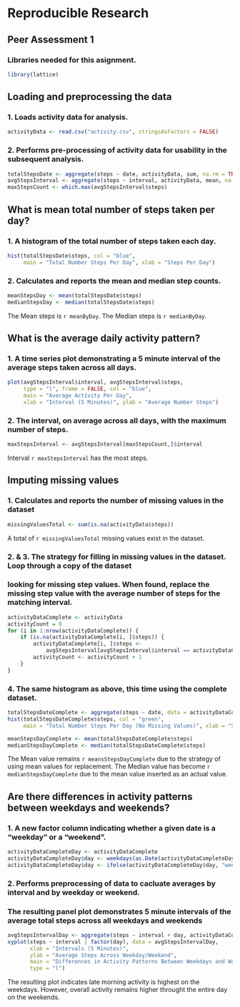 # Reproducible Research 
## Peer Assessment 1

### Libraries needed for this asignment.
```r
library(lattice)
```

## Loading and preprocessing the data
### 1. Loads activity data for analysis.
```r
activityData <- read.csv("activity.csv", stringsAsFactors = FALSE)
```

### 2. Performs pre-processing of activity data for usability in the subsequent analysis.
```r
totalStepsDate <- aggregate(steps ~ date, activityData, sum, na.rm = TRUE)
avgStepsInterval <- aggregate(steps ~ interval, activityData, mean, na.rm = TRUE)
maxStepsCount <- which.max(avgStepsInterval$steps)
```

## What is mean total number of steps taken per day?
### 1. A histogram of the total number of steps taken each day.
```r
hist(totalStepsDate$steps, col = "blue",
     main = "Total Number Steps Per Day", xlab = "Steps Per Day")
```

### 2. Calculates and reports the mean and median step counts.
```r
meanStepsDay <- mean(totalStepsDate$steps)
medianStepsDay <- median(totalStepsDate$steps)
```

The Mean steps is `r meanByDay`. The Median steps is `r medianByDay`.

## What is the average daily activity pattern?
### 1. A time series plot demonstrating a 5 minute interval of the average steps taken across all days.  
```r
plot(avgStepsInterval$interval, avgStepsInterval$steps,
     type = "l", frame = FALSE, col = "blue",
     main = "Average Activity Per Day",
     xlab = "Interval (5 Minutes)", ylab = "Average Number Steps")
```

### 2. The interval, on average across all days, with the maximum number of steps.
```r
maxStepsInterval <- avgStepsInterval[maxStepsCount,]$interval
```

Interval `r maxStepsInterval` has the most steps.

## Imputing missing values
### 1. Calculates and reports the number of missing values in the dataset
```r
missingValuesTotal <- sum(is.na(activityData$steps))
```

A total of `r missingValuesTotal` missing values exist in the dataset.

### 2. & 3. The strategy for filling in missing values in the dataset.  Loop through a copy of the dataset
### looking for missing step values.  When found, replace the missing step value with the average number of steps for the matching interval.
```r
activityDataComplete <- activityData
activityCount = 0
for (i in 1:nrow(activityDataComplete)) {
    if (is.na(activityDataComplete[i, ]$steps)) {
        activityDataComplete[i, ]$steps <- 
            avgStepsInterval[avgStepsInterval$interval == activityDataComplete[i, ]$interval, ]$steps
        activityCount <- activityCount + 1
    }
}
```

### 4. The same histogram as above, this time using the complete dataset.  
```r
totalStepsDateComplete <- aggregate(steps ~ date, data = activityDataComplete, sum)
hist(totalStepsDateComplete$steps, col = "green",
     main = "Total Number Steps Per Day (No Missing Values)", xlab = "Steps Per Day")

meanStepsDayComplete <- mean(totalStepsDateComplete$steps)
medianStepsDayComplete <- median(totalStepsDateComplete$steps)
```

The Mean value remains `r meansStepsDayComplete` due to the strategy of using mean values for replacement.
The Median value has become `r medianStepsDayComplete` due to the mean value inserted as an actual value.

## Are there differences in activity patterns between weekdays and weekends?
### 1. A new factor column indicating whether a given date is a "weekday" or a "weekend".
```r
activityDataCompleteDay <- activityDataComplete
activityDataCompleteDay$day <- weekdays(as.Date(activityDataCompleteDay$date)) %in% c("Saturday","Sunday")
activityDataCompleteDay$day <- ifelse(activityDataCompleteDay$day, "weekend", "weekday")
```

### 2. Performs preprocessing of data to cacluate averages by interval and by weekday or weekend.
### The resulting panel plot demonstrates 5 minute intervals of the average total steps across all weekdays and weekends
```r
avgStepsIntervalDay <- aggregate(steps ~ interval + day, activityDataCompleteDay, mean)
xyplot(steps ~ interval | factor(day), data = avgStepsIntervalDay, 
       xlab = "Intervals (5 Minutes)",
       ylab = "Average Steps Across Weekday/Weekend", 
       main = "Differences in Activity Patterns Between Weekdays and Weekends",
       type = "l")
```

The resulting plot indicates late morning activity is highest on the weekdays.  However, overall activity remains higher throught the entire day on the weekends.
